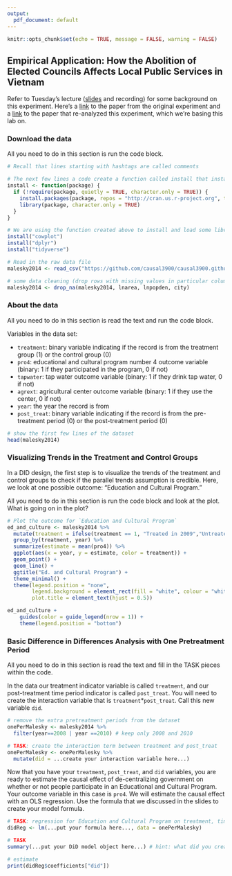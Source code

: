 ```yaml
---
output:
  pdf_document: default
---
```

```r
knitr::opts_chunk$set(echo = TRUE, message = FALSE, warning = FALSE)
```

## Empirical Application: How the Abolition of Elected Councils Affects Local Public Services in Vietnam

Refer to Tuesday's lecture ([slides](causal3900.github.io/assets/slides/did_intro.pdf) and recording) for some background on this experiment. Here's a [link](https://www.cambridge.org/core/journals/american-political-science-review/article/impact-of-recentralization-on-public-services-a-differenceindifferences-analysis-of-the-abolition-of-elected-councils-in-vietnam/3477854BAAFE152DC93C594169D64F58) to the paper from the original experiment and a [link](https://www.cambridge.org/core/journals/political-analysis/article/using-multiple-pretreatment-periods-to-improve-differenceindifferences-and-staggered-adoption-designs/747F618FD4AD82A536823521D89310F7) to the paper that re-analyzed this experiment, which we're basing this lab on. 

### Download the data
All you need to do in this section is run the code block.

```r
# Recall that lines starting with hashtags are called comments

# The next few lines a code create a function called install that installs and loads a package/library
install <- function(package) {
  if (!require(package, quietly = TRUE, character.only = TRUE)) {
    install.packages(package, repos = "http://cran.us.r-project.org", type = "binary")
    library(package, character.only = TRUE)
  }
}

# We are using the function created above to install and load some libraries
install("cowplot")
install("dplyr")
install("tidyverse")

# Read in the raw data file
malesky2014 <- read_csv("https://github.com/causal3900/causal3900.github.io/raw/main/assets/data/malesky2014.csv")

# some data cleaning (drop rows with missing values in particular columns)
malesky2014 <- drop_na(malesky2014, lnarea, lnpopden, city) 
```


### About the data
All you need to do in this section is read the text and run the code block.

Variables in the data set:

- `treatment`: binary variable indicating if the record is from the treatment group ($1$) or the control group ($0$)
- `pro4`: educational and cultural program number 4 outcome variable (binary: $1$ if they participated in the program, $0$ if not)
- `tapwater`: tap water outcome variable (binary: $1$ if they drink tap water, $0$ if not)
- `agrext`: agricultural center outcome variable (binary: $1$ if they use the center, $0$ if not)
- `year`: the year the record is from
- `post_treat`: binary variable indicating if the record is from the pre-treatment period ($0$) or the post-treatment period ($0$)

```r
# show the first few lines of the dataset
head(malesky2014)
```


### Visualizing Trends in the Treatment and Control Groups

In a DID design, the first step is to visualize the trends of the treatment and control groups to check if the parallel trends assumption is credible. Here, we look at one possible outcome: "Education and Cultural Program."

All you need to do in this section is run the code block and look at the plot. What is going on in the plot?

```r
# Plot the outcome for `Education and Cultural Program`
ed_and_culture <- malesky2014 %>%
  mutate(treatment = ifelse(treatment == 1, "Treated in 2009","Untreated")) %>%
  group_by(treatment, year) %>%
  summarize(estimate = mean(pro4)) %>%
  ggplot(aes(x = year, y = estimate, color = treatment)) + 
  geom_point() + 
  geom_line() + 
  ggtitle("Ed. and Cultural Program") +
  theme_minimal() +
  theme(legend.position = "none",
        legend.background = element_rect(fill = "white", colour = "white"),
        plot.title = element_text(hjust = 0.5))

ed_and_culture + 
    guides(color = guide_legend(nrow = 1)) +
    theme(legend.position = "bottom")
```

### Basic Difference in Differences Analysis with One Pretreatment Period
All you need to do in this section is read the text and fill in the TASK pieces within the code. 

In the data our treatment indicator variable is called `treatment`, and our
post-treatment time period indicator is called `post_treat`. You will need to
create the interaction variable that is `treatment`*`post_treat`. Call this
new variable `did`. 

```r
# remove the extra pretreatment periods from the dataset
onePerMalesky <- malesky2014 %>%
  filter(year==2008 | year ==2010) # keep only 2008 and 2010

# TASK: create the interaction term between treatment and post_treat
onePerMalesky <- onePerMalesky %>%
  mutate(did = ...create your interaction variable here...)
```

Now that you have your `treatment`, `post_treat`, and `did` variables, you are
ready to estimate the causal effect of de-centralizing government on whether or
not people participate in an Educational and Cultural Program. Your outcome
variable in this case is `pro4`. We will estimate the causal effect with an 
OLS regression. Use the formula that we discussed in the slides to create 
your model formula.

```r
# TASK: regression for Education and Cultural Program on treatment, time period, and interaction term
didReg <- lm(...put your formula here..., data = onePerMalesky)

# TASK
summary(...put your DiD model object here...) # hint: what did you create above?

# estimate
print(didReg$coefficients["did"])
```


